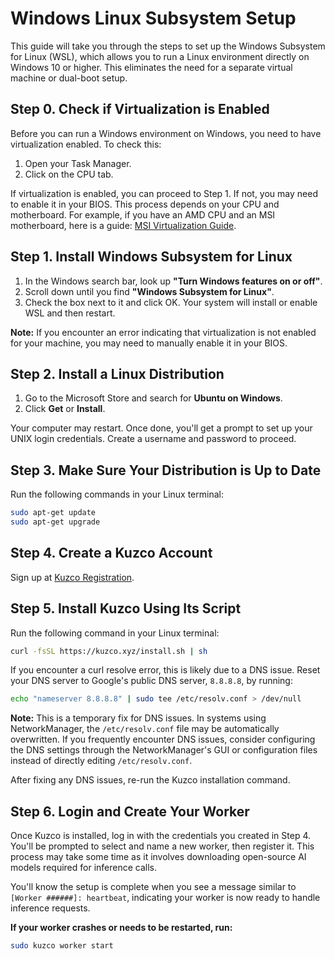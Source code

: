 # Windows Linux Subsystem Setup

This guide will take you through the steps to set up the Windows Subsystem for Linux (WSL), which allows you to run a Linux environment directly on Windows 10 or higher. This eliminates the need for a separate virtual machine or dual-boot setup.

## Step 0. Check if Virtualization is Enabled

Before you can run a Windows environment on Windows, you need to have virtualization enabled. To check this:

1. Open your Task Manager.
2. Click on the CPU tab.

If virtualization is enabled, you can proceed to Step 1. If not, you may need to enable it in your BIOS. This process depends on your CPU and motherboard. For example, if you have an AMD CPU and an MSI motherboard, here is a guide: [MSI Virtualization Guide](https://www.msi.com/faq/nb-1627).

## Step 1. Install Windows Subsystem for Linux

1. In the Windows search bar, look up **"Turn Windows features on or off"**.
2. Scroll down until you find **"Windows Subsystem for Linux"**.
3. Check the box next to it and click OK. Your system will install or enable WSL and then restart.

**Note:** If you encounter an error indicating that virtualization is not enabled for your machine, you may need to manually enable it in your BIOS.

## Step 2. Install a Linux Distribution

1. Go to the Microsoft Store and search for **Ubuntu on Windows**.
2. Click **Get** or **Install**.

Your computer may restart. Once done, you'll get a prompt to set up your UNIX login credentials. Create a username and password to proceed.

## Step 3. Make Sure Your Distribution is Up to Date

Run the following commands in your Linux terminal:

```bash
sudo apt-get update
sudo apt-get upgrade
```

## Step 4. Create a Kuzco Account

Sign up at [Kuzco Registration](https://kuzco.xyz/register).

## Step 5. Install Kuzco Using Its Script

Run the following command in your Linux terminal:

```bash
curl -fsSL https://kuzco.xyz/install.sh | sh
```

If you encounter a curl resolve error, this is likely due to a DNS issue. Reset your DNS server to Google's public DNS server, `8.8.8.8`, by running:

```bash
echo "nameserver 8.8.8.8" | sudo tee /etc/resolv.conf > /dev/null
```

**Note:** This is a temporary fix for DNS issues. In systems using NetworkManager, the `/etc/resolv.conf` file may be automatically overwritten. If you frequently encounter DNS issues, consider configuring the DNS settings through the NetworkManager's GUI or configuration files instead of directly editing `/etc/resolv.conf`.

After fixing any DNS issues, re-run the Kuzco installation command.

## Step 6. Login and Create Your Worker

Once Kuzco is installed, log in with the credentials you created in Step 4. You'll be prompted to select and name a new worker, then register it. This process may take some time as it involves downloading open-source AI models required for inference calls.

You'll know the setup is complete when you see a message similar to `[Worker ######]: heartbeat`, indicating your worker is now ready to handle inference requests.

**If your worker crashes or needs to be restarted, run:**

```bash
sudo kuzco worker start
```
